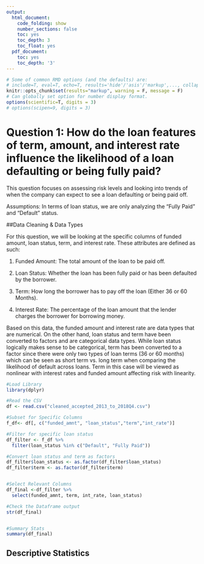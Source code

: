 ---
output:
  html_document:
    code_folding: show
    number_sections: false
    toc: yes
    toc_depth: 3
    toc_float: yes
  pdf_document:
    toc: yes
    toc_depth: '3'
---

```{r setup, include=F}
# Some of common RMD options (and the defaults) are: 
# include=T, eval=T, echo=T, results='hide'/'asis'/'markup',..., collapse=F, warning=T, message=T, error=T, cache=T, fig.width=6, fig.height=4, fig.dim=c(6,4) #inches, fig.align='left'/'center','right', 
knitr::opts_chunk$set(results="markup", warning = F, message = F)
# Can globally set option for number display format.
options(scientific=T, digits = 3) 
# options(scipen=9, digits = 3) 
```

# Question 1: How do the loan features of term, amount, and interest rate influence the likelihood of a loan defaulting or being fully paid? 

This question focuses on assessing risk levels and looking into trends of when the company can expect to see a loan defaulting or being paid off. 

Assumptions:
In terms of loan status, we are only analyzing the "Fully Paid" and "Default" status.

##Data Cleaning & Data Types

For this question, we will be looking at the specific columns of funded amount, loan status, term, and interest rate. These attributes are defined as such:

1. Funded Amount: The total amount of the loan to be paid off.

2. Loan Status: Whether the loan has been fully paid or has been defaulted by the borrower.

3. Term: How long the borrower has to pay off the loan (Either 36 or 60 Months).

4. Interest Rate: The percentage of the loan amount that the lender charges the borrower for borrowing money. 

Based on this data, the funded amount and interest rate are data types that are numerical. On the other hand, loan status and term have been converted to factors and are categorical data types. While loan status logically makes sense to be categorical, term has been converted to a factor since there were only two types of loan terms (36 or 60 months) which can be seen as short term vs. long term when comparing the likelihood of default across loans. Term in this case will be viewed as nonlinear with interest rates and funded amount affecting risk with linearity.   

```{r, echo=TRUE}
#Load Library
library(dplyr)

#Read the CSV
df <- read.csv("cleaned_accepted_2013_to_2018Q4.csv")

#Subset for Specific Columns
f_df<- df[, c("funded_amnt", "loan_status","term","int_rate")]

#Filter for specific loan status
df_filter <- f_df %>%
  filter(loan_status %in% c("Default", "Fully Paid"))

#Convert loan status and term as factors
df_filter$loan_status <- as.factor(df_filter$loan_status)
df_filter$term <- as.factor(df_filter$term)


#Select Relevant Columns
df_final <-df_filter %>%
  select(funded_amnt, term, int_rate, loan_status)

#Check the Dataframe output
str(df_final)



```

```{r, echo=TRUE}
#Summary Stats
summary(df_final)

```

## Descriptive Statistics
